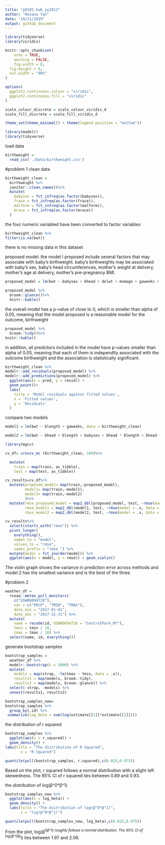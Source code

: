 ```yaml
---
title: "p8105_hw6_yy2912"
author: "Roxana Yan"
date: "19/11/2019"
output: github_document
---
```

```r
library(tidyverse)
library(viridis)

knitr::opts_chunk$set(
	echo = TRUE,
	warning = FALSE,
	fig.width = 8, 
  fig.height = 6,
  out.width = "90%"
)

options(
  ggplot2.continuous.colour = "viridis",
  ggplot2.continuous.fill = "viridis"
)

scale_colour_discrete = scale_colour_viridis_d
scale_fill_discrete = scale_fill_viridis_d

theme_set(theme_minimal() + theme(legend.position = "bottom"))
```

```r
library(modelr)
library(tidyverse)
```

load data 
```r
birthweight = 
  read_csv('./Data/birthweight.csv') 
```

#problem 1
clean data 

```r
birthweight_clean = 
  birthweight %>% 
  janitor::clean_names()%>%
  mutate(
    babysex = fct_infreq(as.factor(babysex)),
    frace = fct_infreq(as.factor(frace)),
    malform = fct_infreq(as.factor(malform)),
    mrace = fct_infreq(as.factor(mrace))
  )
```

the four numeric variabled have been converted to factor variables

```r
birthweight_clean %>% 
filter(is.na(bwt))
```
there is no missing data in this dataset

proposed model: 
the model I proposed include several factors that may associate with baby's birthweight. 
baby's birthweights may be associated with baby's sex, baby's head circumferences, mother's weight at delivery, mother’s age at delivery, mother’s pre-pregnancy BMI. 

```r
proposed_model = lm(bwt ~ babysex + bhead + delwt + momage + gaweeks + ppbmi, data = birthweight_clean)
```


```r
proposed_model %>% 
  broom::glance()%>%
  knitr::kable()

```

the overall model has a p-value of close to 0, which is smaller than alpha of 0.05, meaning that the model proposed is a reasonable model for the outcome, birthweight

```r
proposed_model %>% 
  broom::tidy()%>%
knitr::kable()
```

in addition, all predcitors included in the model have p-values smaller than alpha of 0.05, meaning that each of them is independtly associated with the outcome birthweight and the association is statistically significant.

```r
birthweight_clean %>% 
modelr::add_residuals(proposed_model) %>% 
modelr::add_predictions(proposed_model) %>% 
  ggplot(aes(x = pred, y = resid)) + 
  geom_point()+
  labs(
    title = 'Model residuals against fitted values',
    x = 'Fitted values',
    y = 'Residuals'
  )
```

compare two models

```r
model1 = lm(bwt ~ blength + gaweeks, data = birthweight_clean)
```

```r
model2 = lm(bwt ~ bhead + blength + babysex + bhead * blength + bhead * babysex + blength * babysex, data = birthweight_clean)
```


```r
library(mgcv)
```


```r
cv_df= crossv_mc (birthweight_clean, 100)%>%

  mutate(
    train = map(train, as_tibble),
    test = map(test, as_tibble))

cv_results=cv_df%>%
  mutate(proposed_model= map(train,~proposed_model),
         model1= map(train,~model1),
         model2= map(train,~model2)
         )%>%
  mutate(rmse_proposed_model = map2_dbl(proposed_model, test, ~rmse(model = .x, data = .y)),
         rmse_model1 = map2_dbl(model1, test, ~rmse(model = .x, data = .y)),
         rmse_model2 = map2_dbl(model2, test, ~rmse(model = .x, data = .y)))
```

```r
cv_results%>% 
  select(starts_with("rmse")) %>% 
  pivot_longer(
    everything(),
    names_to = "model", 
    values_to = "rmse",
    names_prefix = "rmse_") %>% 
  mutate(model = fct_inorder(model)) %>% 
  ggplot(aes(x = model, y = rmse)) + geom_violin()
```

The violin graph shows the variance in prediction error across methods and model 2 has the smallest variance and is the best of the three. 


#problem 2

```r
weather_df = 
  rnoaa::meteo_pull_monitors(
    c("USW00094728"),
    var = c("PRCP", "TMIN", "TMAX"), 
    date_min = "2017-01-01",
    date_max = "2017-12-31") %>%
  mutate(
    name = recode(id, USW00094728 = "CentralPark_NY"),
    tmin = tmin / 10,
    tmax = tmax / 10) %>%
  select(name, id, everything())
```

generate bootstrap samples 

```r
bootstrap_samples = 
  weather_df %>%
  modelr::bootstrap(n = 5000) %>% 
  mutate(
    models = map(strap, ~lm(tmax ~ tmin, data = .x)),
    results1 = map(models, broom::tidy), 
    results2 = map(models, broom::glance)) %>% 
  select(-strap, -models) %>% 
  unnest(results1, results2) 
```

```r
bootstrap_samples_new=
bootstrap_samples %>%
  group_by(.id) %>% 
 summarize(log_beta = sum(log(estimate[[1]]*estimate[[2]])))
```

the distribution of r squared 

```r
bootstrap_samples %>%
  ggplot(aes(x = r.squared)) +
  geom_density() +
labs(title = "The distribution of R Squared",
       x = "R Squared")

quantile(pull(bootstrap_samples, r.squared),c(0.025,0.975))

```

Based on the plot, r squared follows a normal distribution with a slight left skewedness.
The 95% CI of r squared lies between 0.89 and 0.93. 

the distribution of log(β^0*β^1)

```r
bootstrap_samples_new %>%
  ggplot(aes(x = log_beta)) +
  geom_density() +
  labs(title = "The distribution of log(β^0*β^1)", 
       x = "log(β^0*β^1)")

quantile(pull(bootstrap_samples_new, log_beta),c(0.025,0.975))
```

From the plot, log(β^0*β^1)  roughly follows a normal distribution.
The 95% CI of log(β^0*β^1)  lies between 1.97 and 2.06. 

